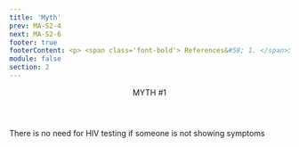 ```yaml
---
title: 'Myth'
prev: MA-S2-4
next: MA-S2-6
footer: true
footerContent: <p> <span class='font-bold'> References&#58; 1. </span>Sharkey L, Murphy M. A Timeline of HIV Symptoms. Healthline. February 15, 2022. Accessed May 19, 2022. https://www.healthline.com/health/hiv-aids/hiv-symptoms-timeline <span class='font-bold'> 2. </span> Centers for Disease Control and Prevention. HIV Care Saves Lives Infographic. November 25, 2014. Accessed May 19, 2022. https://www.cdc.gov/vitalsigns/hiv-aids-medical-care/infographic.html <span class='font-bold'> 3. </span> Centers for Disease Control and Prevention. HIV Treatment. April 20, 2022. Accessed May 19, 2022. https://www.cdc.gov/hiv/basics/livingwithhiv/treatment.html</p>
module: false
section: 2
---
```


<Header>
  MYTH <span className="text-red">#1</span>
</Header>
<StickyPicture image="/GettyImages-1224404118_FPO_BW.png" primary>
  <Pic
    src="/Group_491.svg"
    className="h-[75px] w-[75px] 2xl:h-[150px] 2xl:w-[150px]"
  />
  <PP className="font-sans font-bold text-2xl xl:text-3xl text-red">
    There is no need for HIV testing if someone is not showing symptoms
  </PP>
  <br />
  <List
    raw
    type="simple"
    fontSize="text-1rem 2xl:text-1.5rem"
    list="Even if someone is not showing any symptoms, they may still have HIV<sup>1</sup>
  No matter the test result, options exist for both HIV prevention and treatment<sup>2</sup>
  While there is no cure for HIV, treatment exists that can keep the amount of virus so low in the body it is undetectable and cannot be transmitted to others<sup>3</sup>"
  />
</StickyPicture>
